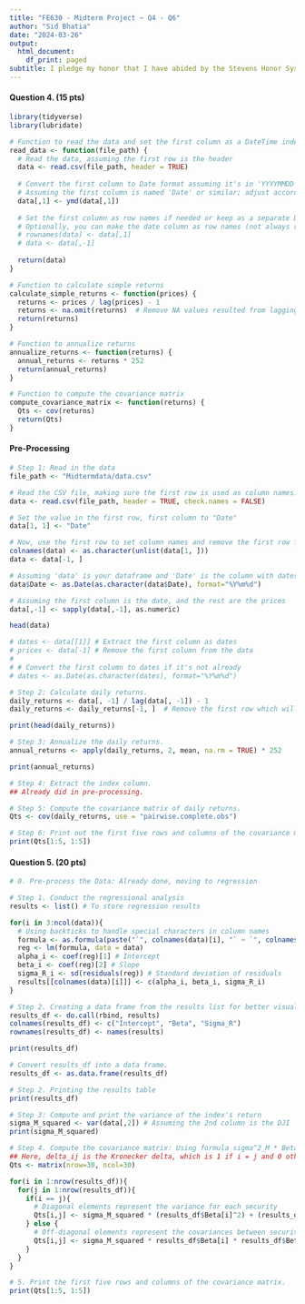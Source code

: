```yaml
---
title: "FE630 - Midterm Project ~ Q4 - Q6"
author: "Sid Bhatia"
date: "2024-03-26"
output:
  html_document:
    df_print: paged
subtitle: I pledge my honor that I have abided by the Stevens Honor System.
---
```


#### Question 4. (15 pts)

```r
library(tidyverse)
library(lubridate)

# Function to read the data and set the first column as a DateTime index
read_data <- function(file_path) {
  # Read the data, assuming the first row is the header
  data <- read.csv(file_path, header = TRUE)
  
  # Convert the first column to Date format assuming it's in 'YYYYMMDD' format
  # Assuming the first column is named 'Date' or similar; adjust accordingly
  data[,1] <- ymd(data[,1])
  
  # Set the first column as row names if needed or keep as a separate Date column
  # Optionally, you can make the date column as row names (not always recommended for time series data in R)
  # rownames(data) <- data[,1]
  # data <- data[,-1]
  
  return(data)
}

# Function to calculate simple returns
calculate_simple_returns <- function(prices) {
  returns <- prices / lag(prices) - 1
  returns <- na.omit(returns)  # Remove NA values resulted from lagging
  return(returns)
}

# Function to annualize returns
annualize_returns <- function(returns) {
  annual_returns <- returns * 252
  return(annual_returns)
}

# Function to compute the covariance matrix
compute_covariance_matrix <- function(returns) {
  Qts <- cov(returns)
  return(Qts)
}
```

#### Pre-Processing

```r
# Step 1: Read in the data
file_path <- "Midtermdata/data.csv"

# Read the CSV file, making sure the first row is used as column names.
data <- read.csv(file_path, header = TRUE, check.names = FALSE)

# Set the value in the first row, first column to "Date"
data[1, 1] <- "Date"

# Now, use the first row to set column names and remove the first row from the data
colnames(data) <- as.character(unlist(data[1, ]))
data <- data[-1, ]

# Assuming 'data' is your dataframe and 'Date' is the column with dates in YYYYMMDD format
data$Date <- as.Date(as.character(data$Date), format="%Y%m%d")

# Assuming the first column is the date, and the rest are the prices
data[,-1] <- sapply(data[,-1], as.numeric)

head(data)
```


```r
# dates <- data[[1]] # Extract the first column as dates
# prices <- data[-1] # Remove the first column from the data
# 
# # Convert the first column to dates if it's not already
# dates <- as.Date(as.character(dates), format="%Y%m%d")

# Step 2: Calculate daily returns.
daily_returns <- data[, -1] / lag(data[, -1]) - 1
daily_returns <- daily_returns[-1, ]  # Remove the first row which will be NA.

print(head(daily_returns))

# Step 3: Annualize the daily returns.
annual_returns <- apply(daily_returns, 2, mean, na.rm = TRUE) * 252

print(annual_returns)

# Step 4: Extract the index column.
## Already did in pre-processing.

# Step 5: Compute the covariance matrix of daily returns.
Qts <- cov(daily_returns, use = "pairwise.complete.obs")

# Step 6: Print out the first five rows and columns of the covariance matrix.
print(Qts[1:5, 1:5])
```

#### Question 5. (20 pts)

```r
# 0. Pre-process the Data: Already done, moving to regression

# Step 1. Conduct the regressional analysis
results <- list() # To store regression results

for(i in 3:ncol(data)){
  # Using backticks to handle special characters in column names
  formula <- as.formula(paste("`", colnames(data)[i], "` ~ `", colnames(data)[2], "`", sep = ""))
  reg <- lm(formula, data = data)
  alpha_i <- coef(reg)[1] # Intercept
  beta_i <- coef(reg)[2] # Slope
  sigma_R_i <- sd(residuals(reg)) # Standard deviation of residuals
  results[[colnames(data)[i]]] <- c(alpha_i, beta_i, sigma_R_i)
}

# Step 2. Creating a data frame from the results list for better visualization
results_df <- do.call(rbind, results)
colnames(results_df) <- c("Intercept", "Beta", "Sigma_R")
rownames(results_df) <- names(results)

print(results_df)

# Convert results_df into a data frame.
results_df <- as.data.frame(results_df)

# Step 2. Printing the results table
print(results_df)

# Step 3: Compute and print the variance of the index's return
sigma_M_squared <- var(data[,2]) # Assuming the 2nd column is the DJI
print(sigma_M_squared)

# Step 4. Compute the covariance matrix: Using formula sigma^2_M * Beta_i * Beta_j + delta_ij * sigma^2_Ri
## Here, delta_ij is the Kronecker delta, which is 1 if i = j and 0 otherwise
Qts <- matrix(nrow=30, ncol=30)

for(i in 1:nrow(results_df)){
  for(j in 1:nrow(results_df)){
    if(i == j){
      # Diagonal elements represent the variance for each security
      Qts[i,j] <- sigma_M_squared * (results_df$Beta[i]^2) + (results_df$Sigma_R[i]^2)
    } else {
      # Off-diagonal elements represent the covariances between securities
      Qts[i,j] <- sigma_M_squared * results_df$Beta[i] * results_df$Beta[j]
    }
  }
}

# 5. Print the first five rows and columns of the covariance matrix.
print(Qts[1:5, 1:5])
```


